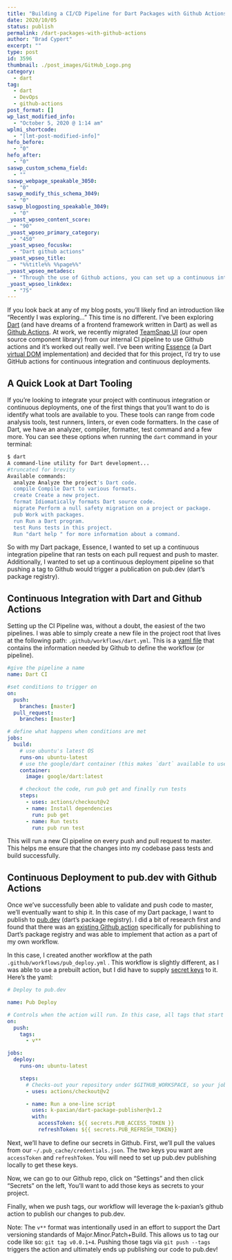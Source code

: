 ```yaml
---
title: "Building a CI/CD Pipeline for Dart Packages with Github Actions"
date: 2020/10/05
status: publish
permalink: /dart-packages-with-github-actions
author: "Brad Cypert"
excerpt: ""
type: post
id: 3596
thumbnail: ./post_images/GitHub_Logo.png
category:
  - dart
tag:
  - dart
  - DevOps
  - github-actions
post_format: []
wp_last_modified_info:
  - "October 5, 2020 @ 1:14 am"
wplmi_shortcode:
  - "[lmt-post-modified-info]"
hefo_before:
  - "0"
hefo_after:
  - "0"
saswp_custom_schema_field:
  - ""
saswp_webpage_speakable_3050:
  - "0"
saswp_modify_this_schema_3049:
  - "0"
saswp_blogposting_speakable_3049:
  - "0"
_yoast_wpseo_content_score:
  - "90"
_yoast_wpseo_primary_category:
  - "450"
_yoast_wpseo_focuskw:
  - "Dart github actions"
_yoast_wpseo_title:
  - "%%title%% %%page%%"
_yoast_wpseo_metadesc:
  - "Through the use of Github actions, you can set up a continuous integration and continuous deployment pipeline for Dart packages."
_yoast_wpseo_linkdex:
  - "75"
---
```


If you look back at any of my blog posts, you’ll likely find an introduction like “Recently I was exploring…” This time is no different. I’ve been exploring [Dart](https://dart.dev/) (and have dreams of a frontend framework written in Dart) as well as [Github Actions](https://github.com/features/actions). At work, we recently migrated [TeamSnap UI](https://github.com/teamsnap/teamsnap-ui) (our open source component library) from our internal CI pipeline to use Github actions and it’s worked out really well. I’ve been writing [Essence](https://github.com/bradcypert/essence) (a Dart [virtual DOM](https://bitsofco.de/understanding-the-virtual-dom/) implementation) and decided that for this project, I’d try to use GitHub actions for continuous integration and continuous deployments.

## A Quick Look at Dart Tooling

If you’re looking to integrate your project with continuous integration or continuous deployments, one of the first things that you’ll want to do is identify what tools are available to you. These tools can range from code analysis tools, test runners, linters, or even code formatters. In the case of Dart, we have an analyzer, compiler, formatter, test command and a few more. You can see these options when running the `dart` command in your terminal:

```bash
$ dart
A command-line utility for Dart development...
#truncated for brevity
Available commands:
  analyze Analyze the project's Dart code.
  compile Compile Dart to various formats.
  create Create a new project.
  format Idiomatically formats Dart source code.
  migrate Perform a null safety migration on a project or package.
  pub Work with packages.
  run Run a Dart program.
  test Runs tests in this project.
  Run "dart help " for more information about a command.
```

So with my Dart package, Essence, I wanted to set up a continuous integration pipeline that ran tests on each pull request and push to master. Additionally, I wanted to set up a continuous deployment pipeline so that pushing a tag to Github would trigger a publication on pub.dev (dart’s package registry).

## Continuous Integration with Dart and Github Actions

Setting up the CI Pipeline was, without a doubt, the easiest of the two pipelines. I was able to simply create a new file in the project root that lives at the following path: `.github/workflows/dart.yml`. This is a [yaml file](https://yaml.org/) that contains the information needed by Github to define the workflow (or pipeline).

```yml
#give the pipeline a name
name: Dart CI

#set conditions to trigger on
on:
  push:
    branches: [master]
  pull_request:
    branches: [master]

# define what happens when conditions are met
jobs:
  build:
    # use ubuntu's latest OS
    runs-on: ubuntu-latest
    # use the google/dart container (this makes `dart` available to use)
    container:
      image: google/dart:latest

    # checkout the code, run pub get and finally run tests
    steps:
      - uses: actions/checkout@v2
      - name: Install dependencies
        run: pub get
      - name: Run tests
        run: pub run test
```

This will run a new CI pipeline on every push and pull request to master. This helps me ensure that the changes into my codebase pass tests and build successfully.

## Continuous Deployment to pub.dev with Github Actions

Once we’ve successfully been able to validate and push code to master, we’ll eventually want to ship it. In this case of my Dart package, I want to publish to [pub.dev](https://pub.dev) (dart’s package registry). I did a bit of research first and found that there was an [existing Github action](https://github.com/marketplace/actions/dart-and-flutter-package-publisher) specifically for publishing to Dart’s package registry and was able to implement that action as a part of my own workflow.

In this case, I created another workflow at the path `.github/workflows/pub_deploy.yml` . This workflow is slightly different, as I was able to use a prebuilt action, but I did have to supply [secret keys](https://docs.github.com/en/free-pro-team@latest/actions/reference/encrypted-secrets) to it. Here’s the yaml:

```yml
# Deploy to pub.dev

name: Pub Deploy

# Controls when the action will run. In this case, all tags that start with a v
on:
  push:
    tags:
      - v**

jobs:
  deploy:
    runs-on: ubuntu-latest

    steps:
      # Checks-out your repository under $GITHUB_WORKSPACE, so your job can access it
      - uses: actions/checkout@v2

      - name: Run a one-line script
        uses: k-paxian/dart-package-publisher@v1.2
        with:
          accessToken: ${{ secrets.PUB_ACCESS_TOKEN }}
          refreshToken: ${{ secrets.PUB_REFRESH_TOKEN}}
```

Next, we’ll have to define our secrets in Github. First, we’ll pull the values from our `~/.pub_cache/credentials.json`. The two keys you want are `accessToken` and `refreshToken`. You will need to set up pub.dev publishing locally to get these keys.

Now, we can go to our Github repo, click on “Settings” and then click “Secrets” on the left, You’ll want to add those keys as secrets to your project.

Finally, when we push tags, our workflow will leverage the k-paxian’s github action to publish our changes to pub.dev.

Note: The `v**` format was intentionally used in an effort to support the Dart versioning standards of Major.Minor.Patch+Build. This allows us to tag our code like so: `git tag v0.0.1+4`. Pushing those tags via `git push --tags` triggers the action and ultimately ends up publishing our code to pub.dev!

